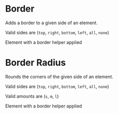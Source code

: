 
<Meta title="Style/Helper Classes/Border" />

# Border

Adds a border to a given side of an element.

Valid sides are (`top`, `right`, `bottom`, `left`, `all`, `none`)

<Story name="Border">
  <ClassExample
    signature="border--<side>"
    classCategory={borderHelpers}
    hideBorder
  >
    <div>Element with a border helper applied</div>
  </ClassExample>
</Story>

# Border Radius

Rounds the corners of the given side of an element.

Valid sides are (`top`, `right`, `bottom`, `left`, `all`, `none`)

Valid amounts are (`s`, `m`, `l`)

<Story name="Border Radius">
  <ClassExample
    signature="rounded--<side>(--<amount>)"
    classCategory={rounded}
    hideBorder
  >
    <div className="border--all">Element with a border helper applied</div>
  </ClassExample>
</Story>
